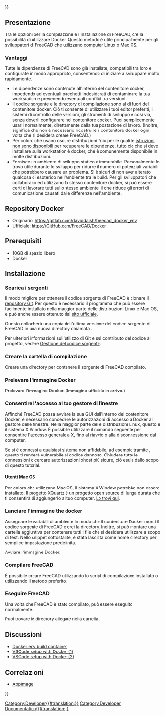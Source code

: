<languages/>
{{UnfinishedDocu{{#translation:}}}}

{{Docnav/it
|[[Compile_on_MacOS/it|Compilazione su MacOS]]
|[[FreeCAD_Docker_CLI_mode/it|Modalità CLI di FreeCAD Docker]]
}}

{{TOCright}}

<span id="Overview"></span>
==Presentazione==

Tra le opzioni per la compilazione e l'installazione di FreeCAD, c'è la possibilità di utilizzare Docker. Questo metodo è utile principalmente per gli sviluppatori di FreeCAD che utilizzano computer Linux o Mac OS.

<span id="Benefits"></span>
===Vantaggi===

Tutte le dipendenze di FreeCAD sono già installate, compatibili tra loro e configurate in modo appropriato, consentendo di iniziare a sviluppare molto rapidamente.
* Le dipendenze sono contenute all'interno del contenitore docker, impedendo ad eventuali pacchetti indesiderati di contaminare la tua workstation e prevenendo eventuali conflitti tra versioni.
* Il codice sorgente e le directory di compilazione sono al di fuori del contenitore docker. Ciò ti consente di utilizzare i tuoi editor preferiti, i sistemi di controllo delle versioni, gli strumenti di sviluppo e così via, senza doverli configurare nel contenitore docker. Puoi semplicemente usarli normalmente, direttamente dalla tua postazione di lavoro. (Inoltre, significa che non è necessario ricostruire il contenitore docker ogni volta che si desidera creare FreeCAD.)
* Per coloro che usano oscure distribuzioni *nix per le quali le [[Compile_on_Linux/it#Ottenere_le_dipendenze|istruzioni non sono disponibili]] per recuperare le dipendenze, tutto ciò che si deve installare sulla workstation è docker, che è comunemente disponibile in molte distribuzioni.
* Fornisce un ambiente di sviluppo statico e immutabile. Personalmente lo trovo utile durante lo sviluppo per ridurre il numero di potenziali variabili che potrebbero causare un problema. Si è sicuri di non aver alterato qualcosa di esoterico nell'ambiente tra le build. Per gli sviluppatori che collaborano ed utilizzano lo stesso contenitore docker, si può essere certi di lavorare tutti sullo stesso ambiente, il che riduce gli errori di comunicazione causati dalle differenze nell'ambiente.

<span id="Docker_Repository"></span>
==Repository Docker==

* Originario: https://gitlab.com/daviddaish/freecad_docker_env
* Ufficiale: https://GitHub.com/FreeCAD/Docker

<span id="Prerequisites"></span>
==Prerequisiti==

* 10GB di spazio libero
* Docker

<span id="Installation"></span>
==Installazione==

<span id="Download_the_source"></span>
===Scarica i sorgenti===

Il modo migliore per ottenere il codice sorgente di FreeCAD è clonare il [https://github.com/FreeCAD/FreeCAD repository Git]. Per questo è necessario il programma {{incode|git}} che può essere facilmente installato nella maggior parte delle distribuzioni Linux e Mac OS, e può anche essere ottenuto dal [http://git-scm.com/ sito ufficiale].

Questo collocherà una copia dell'ultima versione del codice sorgente di FreeCAD in una nuova directory chiamata {{incode|freecad_source}}.

{{Code|lang=bash|code=
git clone --recurse-submodules https://github.com/FreeCAD/FreeCAD.git ~/my_code/freecad_source
}}

Per ulteriori informazioni sull'utilizzo di Git e sul contributo del codice al progetto, vedere [[Source_code_management/it|Gestione del codice sorgente]].

<span id="Create_build_directory"></span>
===Creare la cartella di compilazione===

Creare una directory per contenere il sorgente di FreeCAD compilato.

{{Code|lang=bash|code=
mkdir ~/my_code/freecad_build
}}

<span id="Pull_Docker_image"></span>
===Prelevare l'immagine Docker===

Prelevare l'immagine Docker. (Immagine ufficiale in arrivo.)

{{Code|lang=bash|code=
docker pull registry.gitlab.com/daviddaish/freecad_docker_env:latest
}}

<span id="Allow_access_to_your_window_manager"></span>
===Consentire l'accesso al tuo gestore di finestre===

Affinché FreeCAD possa avviare la sua GUI dall'interno del contenitore Docker, è necessario concedere le autorizzazioni di accesso a Docker al gestore delle finestre. Nella maggior parte delle distribuzioni Linux, questo è il sistema X Window. È possibile utilizzare il comando seguente per consentire l'accesso generale a X, fino al riavvio o alla disconnessione dal computer.

{{Code|lang=bash|code=
xhost +
}}

Se si è connessi a qualsiasi sistema non affidabile, ad esempio tramite {{incode|ssh}}, questo ti renderà vulnerabile al codice dannoso. Chiudere tutte le connessioni {{incode|ssh}} o cercare autorizzazioni xhost più sicure, ciò esula dallo scopo di questo tutorial.

<span id="Mac_OS_users"></span>
====Utenti Mac OS====

Per coloro che utilizzano Mac OS, il sistema X Window potrebbe non essere installato. Il progetto XQuartz è un progetto open source di lunga durata che ti consentirà di aggiungerlo al tuo computer. [https://www.xquartz.org/ Lo trovi qui]. 

<span id="Launch_the_docker_image"></span>
===Lanciare l'immagine the docker===

Assegnare le variabili di ambiente in modo che il contenitore Docker monti il ​​codice sorgente di FreeCAD e crei la directory. Inoltre, si può montare una cartella aggiuntiva per contenere tutti i file che si desidera utilizzare a scopo di test. Nello snippet sottostante, è stata lasciata come home directory per semplice impostazione predefinita.

{{Code|lang=bash|code=
fc_source=~/my_code/freecad_source
fc_build=~/my_code/freecad_build
other_files=~/
}}

Avviare l'immagine Docker.

{{Code|lang=bash|code=
docker run -it --rm \
-v $fc_source:/mnt/source \
-v $fc_build:/mnt/build \
-v $other_files:/mnt/files \
-e "DISPLAY" -e "QT_X11_NO_MITSHM=1" -v /tmp/.X11-unix:/tmp/.X11-unix:ro \
registry.gitlab.com/daviddaish/freecad_docker_env:latest
}}

<span id="Build_FreeCAD"></span>
===Compilare FreeCAD===

È possibile creare FreeCAD utilizzando lo script di compilazione installato o utilizzando il metodo preferito.

{{Code|lang=bash|code=
/root/build_script.sh
}}

<span id="Run_FreeCAD"></span>
===Eseguire FreeCAD===

Una volta che FreeCAD è stato compilato, può essere eseguito normalmente.

{{Code|lang=bash|code=
/mnt/build/bin/FreeCAD
}}

Puoi trovare le directory allegate nella cartella {{incode|/mnt}}.

<span id="Discussion"></span>
==Discussioni==

<div class="mw-translate-fuzzy">
* [https://forum.freecadweb.org/viewtopic.php?f=4&t=42954 Docker env build container]
* [https://forum.freecadweb.org/viewtopic.php?f=10&t=48266 VSCode setup with Docker (1)]
* [https://forum.freecadweb.org/viewtopic.php?p=427812#p427812 VSCode setup with Docker (2)]
</div>

<span id="Related"></span>
==Correlazioni==

* [[AppImage]]


{{Docnav/it
|[[Compile_on_MacOS/it|Compilazione su MacOS]]
|[[FreeCAD_Docker_CLI_mode/it|Modalità CLI di FreeCAD Docker]]
}}

{{Userdocnavi{{#translation:}}}}
[[Category:Developer{{#translation:}}]]
[[Category:Developer Documentation{{#translation:}}]]